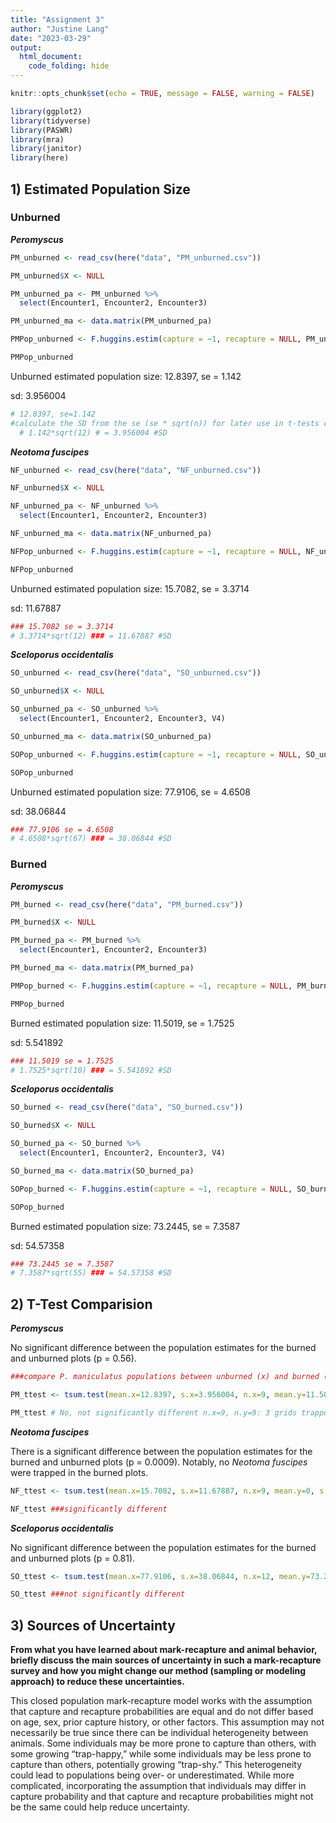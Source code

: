 ```yaml
---
title: "Assignment 3"
author: "Justine Lang"
date: "2023-03-29"
output: 
  html_document: 
    code_folding: hide
---
```


```r
knitr::opts_chunk$set(echo = TRUE, message = FALSE, warning = FALSE)

library(ggplot2)
library(tidyverse)
library(PASWR)
library(mra)
library(janitor)
library(here)
```


## 1) Estimated Population Size

### Unburned

***Peromyscus***

```r
PM_unburned <- read_csv(here("data", "PM_unburned.csv"))

PM_unburned$X <- NULL

PM_unburned_pa <- PM_unburned %>% 
  select(Encounter1, Encounter2, Encounter3)

PM_unburned_ma <- data.matrix(PM_unburned_pa)
```

```r
PMPop_unburned <- F.huggins.estim(capture = ~1, recapture = NULL, PM_unburned_ma)

PMPop_unburned
```

Unburned estimated population size: 12.8397, se = 1.142

sd: 3.956004

```r
# 12.8397, se=1.142
#calculate the SD from the se (se * sqrt(n)) for later use in t-tests comparing means
  # 1.142*sqrt(12) # = 3.956004 #SD
```


***Neotoma fuscipes***

```r
NF_unburned <- read_csv(here("data", "NF_unburned.csv"))

NF_unburned$X <- NULL
```

```r
NF_unburned_pa <- NF_unburned %>% 
  select(Encounter1, Encounter2, Encounter3)

NF_unburned_ma <- data.matrix(NF_unburned_pa)
```

```r
NFPop_unburned <- F.huggins.estim(capture = ~1, recapture = NULL, NF_unburned_ma)

NFPop_unburned
```

Unburned estimated population size: 15.7082, se = 3.3714

sd: 11.67887

```r
### 15.7082 se = 3.3714
# 3.3714*sqrt(12) ### = 11.67887 #SD
```


***Sceloporus occidentalis***

```r
SO_unburned <- read_csv(here("data", "SO_unburned.csv"))

SO_unburned$X <- NULL
```

```r
SO_unburned_pa <- SO_unburned %>% 
  select(Encounter1, Encounter2, Encounter3, V4)

SO_unburned_ma <- data.matrix(SO_unburned_pa)
```

```r
SOPop_unburned <- F.huggins.estim(capture = ~1, recapture = NULL, SO_unburned_ma)

SOPop_unburned
```

Unburned estimated population size: 77.9106, se = 4.6508

sd: 38.06844

```r
### 77.9106 se = 4.6508
# 4.6508*sqrt(67) ### = 38.06844 #SD
```


### Burned

***Peromyscus***

```r
PM_burned <- read_csv(here("data", "PM_burned.csv"))

PM_burned$X <- NULL
```

```r
PM_burned_pa <- PM_burned %>% 
  select(Encounter1, Encounter2, Encounter3)

PM_burned_ma <- data.matrix(PM_burned_pa)
```

```r
PMPop_burned <- F.huggins.estim(capture = ~1, recapture = NULL, PM_burned_ma)

PMPop_burned
```

Burned estimated population size: 11.5019, se = 1.7525

sd: 5.541892

```r
### 11.5019 se = 1.7525
# 1.7525*sqrt(10) ### = 5.541892 #SD
```


***Sceloporus occidentalis***

```r
SO_burned <- read_csv(here("data", "SO_burned.csv"))

SO_burned$X <- NULL
```

```r
SO_burned_pa <- SO_burned %>% 
  select(Encounter1, Encounter2, Encounter3, V4)

SO_burned_ma <- data.matrix(SO_burned_pa)
```

```r
SOPop_burned <- F.huggins.estim(capture = ~1, recapture = NULL, SO_burned_ma)

SOPop_burned
```

Burned estimated population size: 73.2445, se = 7.3587

sd: 54.57358

```r
### 73.2445 se = 7.3587
# 7.3587*sqrt(55) ### = 54.57358 #SD
```


## 2) T-Test Comparision


***Peromyscus***

No significant difference between the population estimates for the burned and unburned plots (p = 0.56). 

```r
###compare P. maniculatus populations between unburned (x) and burned (y)

PM_ttest <- tsum.test(mean.x=12.8397, s.x=3.956004, n.x=9, mean.y=11.5019, s.y=5.541892, n.y=9, alternative="two.sided", mu=0, var.equal=T, conf.level=0.95)

PM_ttest # No, not significantly different n.x=9, n.y=9: 3 grids trapped for 3 nights each
```


***Neotoma fuscipes***

There is a significant difference between the population estimates for the burned and unburned plots (p = 0.0009). Notably, no *Neotoma fuscipes* were trapped in the burned plots. 

```r
NF_ttest <- tsum.test(mean.x=15.7082, s.x=11.67887, n.x=9, mean.y=0, s.y=0, n.y=9, alternative="two.sided", mu=0, var.equal=T, conf.level=0.95)

NF_ttest ###significantly different
```


***Sceloporus occidentalis***

No significant difference between the population estimates for the burned and unburned plots (p = 0.81).

```r
SO_ttest <- tsum.test(mean.x=77.9106, s.x=38.06844, n.x=12, mean.y=73.2445, s.y=54.57358, n.y=12, alternative="two.sided", mu=0, var.equal=T, conf.level=0.95)

SO_ttest ###not significantly different
```


## 3) Sources of Uncertainty

**From what you have learned about mark-recapture and animal behavior, briefly discuss the main sources of uncertainty in such a mark-recapture survey and how you might change our method (sampling or modeling approach) to reduce these uncertainties.**

This closed population mark-recapture model works with the assumption that capture and recapture probabilities are equal and do not differ based on age, sex, prior capture history, or other factors. This assumption may not necessarily be true since there can be individual heterogeneity between animals. Some individuals may be more prone to capture than others, with some growing "trap-happy," while some individuals may be less prone to capture than others, potentially growing "trap-shy." This heterogeneity could lead to populations being over- or underestimated. While more complicated, incorporating the assumption that individuals may differ in capture probability and that capture and recapture probabilities might not be the same could help reduce uncertainty. 









